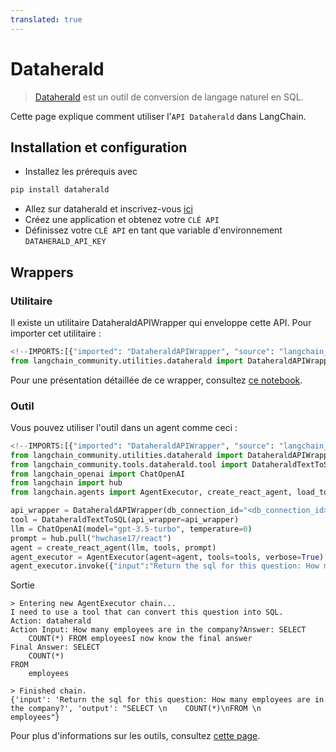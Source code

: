 ```yaml
---
translated: true
---
```


# Dataherald

>[Dataherald](https://www.dataherald.com) est un outil de conversion de langage naturel en SQL.

Cette page explique comment utiliser l'`API Dataherald` dans LangChain.

## Installation et configuration

- Installez les prérequis avec

```bash
pip install dataherald
```

- Allez sur dataherald et inscrivez-vous [ici](https://www.dataherald.com)
- Créez une application et obtenez votre `CLÉ API`
- Définissez votre `CLÉ API` en tant que variable d'environnement `DATAHERALD_API_KEY`

## Wrappers

### Utilitaire

Il existe un utilitaire DataheraldAPIWrapper qui enveloppe cette API. Pour importer cet utilitaire :

```python
<!--IMPORTS:[{"imported": "DataheraldAPIWrapper", "source": "langchain_community.utilities.dataherald", "docs": "https://api.python.langchain.com/en/latest/utilities/langchain_community.utilities.dataherald.DataheraldAPIWrapper.html", "title": "Dataherald"}]-->
from langchain_community.utilities.dataherald import DataheraldAPIWrapper
```

Pour une présentation détaillée de ce wrapper, consultez [ce notebook](/docs/integrations/tools/dataherald).

### Outil

Vous pouvez utiliser l'outil dans un agent comme ceci :

```python
<!--IMPORTS:[{"imported": "DataheraldAPIWrapper", "source": "langchain_community.utilities.dataherald", "docs": "https://api.python.langchain.com/en/latest/utilities/langchain_community.utilities.dataherald.DataheraldAPIWrapper.html", "title": "Dataherald"}, {"imported": "DataheraldTextToSQL", "source": "langchain_community.tools.dataherald.tool", "docs": "https://api.python.langchain.com/en/latest/tools/langchain_community.tools.dataherald.tool.DataheraldTextToSQL.html", "title": "Dataherald"}, {"imported": "ChatOpenAI", "source": "langchain_openai", "docs": "https://api.python.langchain.com/en/latest/chat_models/langchain_openai.chat_models.base.ChatOpenAI.html", "title": "Dataherald"}, {"imported": "AgentExecutor", "source": "langchain.agents", "docs": "https://api.python.langchain.com/en/latest/agents/langchain.agents.agent.AgentExecutor.html", "title": "Dataherald"}, {"imported": "create_react_agent", "source": "langchain.agents", "docs": "https://api.python.langchain.com/en/latest/agents/langchain.agents.react.agent.create_react_agent.html", "title": "Dataherald"}, {"imported": "load_tools", "source": "langchain.agents", "docs": "https://api.python.langchain.com/en/latest/agent_toolkits/langchain_community.agent_toolkits.load_tools.load_tools.html", "title": "Dataherald"}]-->
from langchain_community.utilities.dataherald import DataheraldAPIWrapper
from langchain_community.tools.dataherald.tool import DataheraldTextToSQL
from langchain_openai import ChatOpenAI
from langchain import hub
from langchain.agents import AgentExecutor, create_react_agent, load_tools

api_wrapper = DataheraldAPIWrapper(db_connection_id="<db_connection_id>")
tool = DataheraldTextToSQL(api_wrapper=api_wrapper)
llm = ChatOpenAI(model="gpt-3.5-turbo", temperature=0)
prompt = hub.pull("hwchase17/react")
agent = create_react_agent(llm, tools, prompt)
agent_executor = AgentExecutor(agent=agent, tools=tools, verbose=True)
agent_executor.invoke({"input":"Return the sql for this question: How many employees are in the company?"})
```

Sortie

```shell
> Entering new AgentExecutor chain...
I need to use a tool that can convert this question into SQL.
Action: dataherald
Action Input: How many employees are in the company?Answer: SELECT
    COUNT(*) FROM employeesI now know the final answer
Final Answer: SELECT
    COUNT(*)
FROM
    employees

> Finished chain.
{'input': 'Return the sql for this question: How many employees are in the company?', 'output': "SELECT \n    COUNT(*)\nFROM \n    employees"}
```

Pour plus d'informations sur les outils, consultez [cette page](/docs/modules/tools/).
